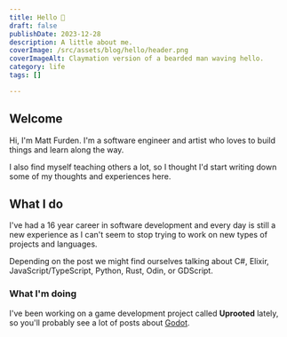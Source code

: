```yaml
---
title: Hello 👋
draft: false
publishDate: 2023-12-28
description: A little about me.
coverImage: /src/assets/blog/hello/header.png
coverImageAlt: Claymation version of a bearded man waving hello.
category: life
tags: []

---
```


## Welcome
Hi, I'm Matt Furden.
I'm a software engineer and artist who loves to build things and learn along the way.

I also find myself teaching others a lot, so I thought I'd start writing down some of my thoughts and experiences here.

## What I do
I've had a 16 year career in software development and every day is still a new experience as I can't seem to stop trying to work on new types of projects and languages.

Depending on the post we might find ourselves talking about C#, Elixir, JavaScript/TypeScript, Python, Rust, Odin, or GDScript.

### What I'm doing
I've been working on a game development project called **Uprooted** lately, so you'll probably see a lot of posts about [Godot](https://godotengine.org).
